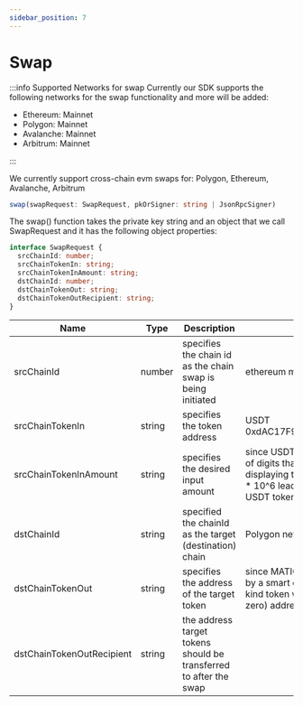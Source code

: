 ```yaml
---
sidebar_position: 7
---
```


# Swap

:::info Supported Networks for swap
Currently our SDK supports the following networks for the swap functionality and more will be added:

- Ethereum: Mainnet
- Polygon: Mainnet
- Avalanche: Mainnet
- Arbitrum: Mainnet

:::

We currently support cross-chain evm swaps for: Polygon, Ethereum, Avalanche, Arbitrum

```typescript
swap(swapRequest: SwapRequest, pkOrSigner: string | JsonRpcSigner)
```

The swap() function takes the private key string and an object that we call SwapRequest and it has the following object properties:

```typescript
interface SwapRequest {
  srcChainId: number;
  srcChainTokenIn: string;
  srcChainTokenInAmount: string;
  dstChainId: number;
  dstChainTokenOut: string;
  dstChainTokenOutRecipient: string;
}
```

| Name                      | Type   | Description                                                       | Example                                                                                                                                                                                                                           |
| ------------------------- | ------ | ----------------------------------------------------------------- | --------------------------------------------------------------------------------------------------------------------------------------------------------------------------------------------------------------------------------- |
| srcChainId                | number | specifies the chain id as the chain swap is being initiated       | ethereum mainnet 1                                                                                                                                                                                                                |
| srcChainTokenIn           | string | specifies the token address                                       | USDT 0xdAC17F958D2ee523a2206206994597C13D831ec7                                                                                                                                                                                   |
| srcChainTokenInAmount     | string | specifies the desired input amount                                | since USDT token contract uses 6 decimals (the number of digits that come after the decimal place when displaying token values on-screen), the simple math: 50 \* 10^6 leads to 50000000 as the value representing 50 USDT tokens |
| dstChainId                | string | specified the chainId as the target (destination) chain           | Polygon network chain id (137)                                                                                                                                                                                                    |
| dstChainTokenOut          | string | specifies the address of the target token                         | since MATIC is not a typical ERC-20 token represented by a smart contract but rather a native coin (a one-of-a-kind token within each EVM chain), we use a null (or zero) address to distinguish it from other tokens.            |
| dstChainTokenOutRecipient | string | the address target tokens should be transferred to after the swap |
